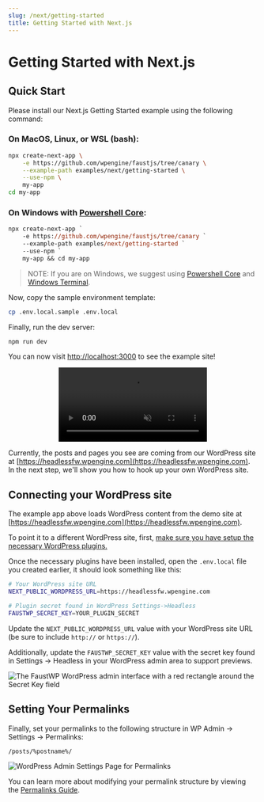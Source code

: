 ```yaml
---
slug: /next/getting-started
title: Getting Started with Next.js
---
```


# Getting Started with Next.js

## Quick Start

Please install our Next.js Getting Started example using the following command:

### On MacOS, Linux, or WSL (bash):

```bash
npx create-next-app \
    -e https://github.com/wpengine/faustjs/tree/canary \
    --example-path examples/next/getting-started \
    --use-npm \
    my-app
cd my-app
```

### On Windows with [Powershell Core](https://docs.microsoft.com/en-us/powershell/scripting/install/installing-powershell-core-on-windows?view=powershell-7.1):

```ps
npx create-next-app `
    -e https://github.com/wpengine/faustjs/tree/canary `
    --example-path examples/next/getting-started `
    --use-npm `
    my-app && cd my-app
```

> NOTE: If you are on Windows, we suggest using [Powershell Core](https://docs.microsoft.com/en-us/powershell/scripting/install/installing-powershell-core-on-windows?view=powershell-7.1) and [Windows Terminal](https://www.microsoft.com/en-us/p/windows-terminal/9n0dx20hk701).

Now, copy the sample environment template:

```bash
cp .env.local.sample .env.local
```

Finally, run the dev server:

```bash
npm run dev
```

You can now visit [http://localhost:3000](http://localhost:3000) to see the example site!

<p align="center">
  <video
    src="/docs/video/next/getting-started-next-example.mp4"
    muted
    autoPlay
    playsInline
    controls
    loop
  />
</p>

Currently, the posts and pages you see are coming from our WordPress site at [https://headlessfw.wpengine.com](https://headlessfw.wpengine.com). In the next step, we'll show you how to hook up your own WordPress site.

## Connecting your WordPress site

The example app above loads WordPress content from the demo site at [https://headlessfw.wpengine.com](https://headlessfw.wpengine.com).

To point it to a different WordPress site, first, [make sure you have setup the necessary WordPress plugins.](../tutorial/setup-faustjs#installing-plugins-on-wordpress)

Once the necessary plugins have been installed, open the `.env.local` file you created earlier, it should look something like this:

```bash
# Your WordPress site URL
NEXT_PUBLIC_WORDPRESS_URL=https://headlessfw.wpengine.com

# Plugin secret found in WordPress Settings->Headless
FAUSTWP_SECRET_KEY=YOUR_PLUGIN_SECRET
```

Update the `NEXT_PUBLIC_WORDPRESS_URL` value with your WordPress site URL (be sure to include `http://` or `https://`).

Additionally, update the `FAUSTWP_SECRET_KEY` value with the secret key found in Settings → Headless in your WordPress admin area to support previews.

<img
  src="/docs/img/headless-admin-secret.png"
  alt="The FaustWP WordPress admin interface with a red rectangle around the Secret Key field"
/>

## Setting Your Permalinks

Finally, set your permalinks to the following structure in WP Admin -> Settings -> Permalinks:

```
/posts/%postname%/
```

<img
  src="/docs/img/permalinks.png"
  alt="WordPress Admin Settings Page for Permalinks"
/>

You can learn more about modifying your permalink structure by viewing the [Permalinks Guide](/docs/next/guides/permalinks).

